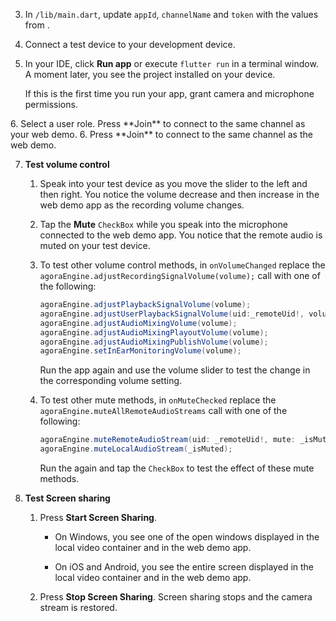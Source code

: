 <PlatformWrapper platform="flutter">

3. In `/lib/main.dart`, update `appId`, `channelName` and `token` with the values from <Vg k="CONSOLE"/>.

4. Connect a test device to your development device.

5. In your IDE, click **Run app** or execute `flutter run` in a terminal window. A moment later, you see the project installed on your device.

    If this is the first time you run your app, grant camera and microphone permissions.

<ProductWrapper product="interactive-live-streaming">
6. Select a user role. Press **Join** to connect to the same channel as your web demo.
</ProductWrapper>

<ProductWrapper product="video-calling">
6. Press **Join** to connect to the same channel as the web demo.
</ProductWrapper> 

7. **Test volume control**

    1. Speak into your test device as you move the slider to the left and then right. You notice the volume decrease and then increase in the web demo app as the recording volume changes.

    1. Tap the **Mute** `CheckBox` while you speak into the microphone connected to the web demo app. You notice that the remote audio is muted on your test device.

    1. To test other volume control methods, in `onVolumeChanged` replace the `agoraEngine.adjustRecordingSignalVolume(volume);` call with one of the following:

        ```java
        agoraEngine.adjustPlaybackSignalVolume(volume);
        agoraEngine.adjustUserPlaybackSignalVolume(uid:_remoteUid!, volume:volume);
        agoraEngine.adjustAudioMixingVolume(volume);
        agoraEngine.adjustAudioMixingPlayoutVolume(volume);
        agoraEngine.adjustAudioMixingPublishVolume(volume);
        agoraEngine.setInEarMonitoringVolume(volume);
        ```
        
        Run the app again and use the volume slider to test the change in the corresponding volume setting.

    1. To test other mute methods, in `onMuteChecked` replace the `agoraEngine.muteAllRemoteAudioStreams` call with one of the following:

        ```java
        agoraEngine.muteRemoteAudioStream(uid: _remoteUid!, mute: _isMuted);
        agoraEngine.muteLocalAudioStream(_isMuted);
        ```
        Run the <Vpl k="CLIENT" /> again and tap the `CheckBox` to test the effect of these mute methods.

6. **Test Screen sharing**

    1. Press **Start Screen Sharing**. 
    
        * On Windows, you see one of the open windows displayed in the local video container and in the web demo app.

        * On iOS and Android, you see the entire screen displayed in the local video container and in the web demo app.

    1. Press **Stop Screen Sharing**. Screen sharing stops and the camera stream is restored.

</PlatformWrapper>
